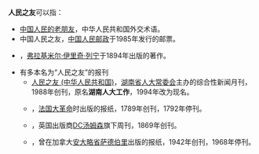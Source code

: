 '''人民之友'''可以指：
* [[中国人民的老朋友|中国人民的老朋友]]，中华人民共和国外交术语。
* 中国人民之友，[[中国人民邮政|中国人民邮政]]于1985年发行的邮票。
* {{link-ru|什麼是「人民之友」以及他們如何攻擊社會主義者？|Что такое «друзья народа» и как они воюют против социал-демократов?}}，[[弗拉基米尔·伊里奇·列宁|弗拉基米尔·伊里奇·列宁]]于1894年出版的著作。
* 有多本名为“人民之友”的报刊
** [[人民之友_(中华人民共和国)|人民之友 (中华人民共和国)]]，[[湖南省人大常委会|湖南省人大常委会]]主办的综合性新闻月刊，1988年创刊，原名'''湖南人大工作'''，1994年改为现名。
** {{link-fr|人民之友 (法国)|L'Ami du peuple (1789)}}，[[法国大革命|法国大革命]]时出版的报纸，1789年创刊，1792年停刊。
** {{link-en|人民之友 (英国)|The People's Friend}}，英国出版商[[DC汤姆森|DC汤姆森]]旗下周刊，1869年创刊。
** {{link-en|人民之友 (加拿大)|L'Ami du peuple (Canadian newspaper)}}，曾在加拿大[[安大略省|安大略省]][[萨德伯里|萨德伯里]]出版的报纸，1942年创刊，1968年停刊。

{{disambig|cat=四字消歧义}}